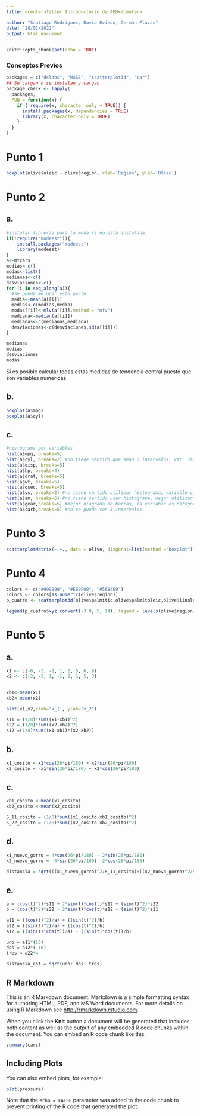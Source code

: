 ---
title: <center>Taller Introductorio de AED</center> 

author: "Santiago Rodriguez, David Oviedo, Germán Plazas"
date: "28/01/2022"
output: html_document
---

```{r setup, include=FALSE}
knitr::opts_chunk$set(echo = TRUE)
```

### Conceptos Previos

```{r}
packages = c("dslabs", "MASS", "scatterplot3d", "car")
## Se cargan o se instalan y cargan
package.check <- lapply(
  packages,
  FUN = function(x) {
    if (!require(x, character.only = TRUE)) {
      install.packages(x, dependencies = TRUE)
      library(x, character.only = TRUE)
    }
  }
)
```

# Punto 1

```{r}
boxplot(olive$oleic ~ olive$region, xlab='Region', ylab='Oleic')
```

# Punto 2

## a.

```{r}
#instalar libreria para la moda si no está instalada:
if(!require("modeest")){
    install.packages("modeest")
    library(modeest)
}
a<-mtcars
medias<-c()
modas<-list()
medianas<-c()
desviaciones<-c()
for (i in seq_along(a)){
  #Se puede mejorar esta parte
  media<-mean(a[[i]])
  medias<-c(medias,media)
  modas[[i]]<-mlv(a[[i]],method = "mfv")
  mediana<-median(a[[i]])
  medianas<-c(medianas,mediana)
  desviaciones<-c(desviaciones,sd(a[[i]]))
}

medianas
medias
desviaciones
modas

```

Sí es posible calcular todas estas medidas de tendencia central puesto que son variables numericas.

## b.

```{r}
boxplot(a$mpg)
boxplot(a$cyl)

```

## c.

```{r}
#histograma por variables
hist(a$mpg, breaks=5)
hist(a$cyl, breaks=2) #no tiene sentido que sean 5 intervalos, var. categorica
hist(a$disp, breaks=5)
hist(a$hp, breaks=4)
hist(a$drat, breaks=5)
hist(a$wt, breaks=5)
hist(a$qsec, breaks=5)
hist(a$vs, breaks=2) #no tiene sentido utilizar histograma, variable categ.
hist(a$am, breaks=5) #no tiene sentido usar histograma, mejor utilizar diagrama de barras, var. categ.
hist(a$gear,breaks=5) #mejor diagrama de barras, la variable es categorica
hist(a$carb,breaks=5) #no se puede con 5 intervalos
```

# Punto 3

```{r}
scatterplotMatrix(~ +., data = olive, diagonal=list(method ="boxplot")) 
```
# Punto 4

```{r}
colors <- c("#999999", "#E69F00", "#56B4E9")  
colors <- colors[as.numeric(olive$region)]
p_cuatro <- scatterplot3d(olive$palmitic,olive$palmitoleic,olive$linoleic,pch = 16, color=colors,xlab="Palmitic", ylab="Palmitoleic", zlab="Linoleic")

legend(p_cuatro$xyz.convert(-3.0, 5, 14), legend = levels(olive$region), col =  c("#999999", "#E69F00", "#56B4E9"), pch = 16)
```

# Punto 5

## a.

```{r}
x1 <- c(-6, -3, -2, 1, 2, 5, 6, 8)
x2 <- c(-2, -3, 1, -1, 2, 1, 5, 3)


xb1<-mean(x1)
xb2<-mean(x2)

plot(x1,x2,xlab='x_1', ylab='x_2')

s11 = (1/8)*sum((x1-xb1)^2)
s22 = (1/8)*sum((x2-xb2)^2)
s12 =(1/8)*sum((x1-xb1)*(x2-xb2))
```

## b.

```{r}
x1_cosito = x1*cos(26*pi/180) + x2*sin(26*pi/180)
x2_cosito = -x1*sin(26*pi/180) + x2*cos(26*pi/180)
```

## c.

```{r}
xb1_cosito <-mean(x1_cosito)
xb2_cosito <-mean(x2_cosito)

S_11_cosito = (1/8)*sum((x1_cosito-xb1_cosito)^2)
S_22_cosito = (1/8)*sum((x2_cosito-xb2_cosito)^2)
```

## d.

```{r}
x1_nuevo_gorro = 4*cos(26*pi/180) - 2*sin(26*pi/180)
x2_nuevo_gorro = -4*sin(26*pi/180) -2*cos(26*pi/180)

distancia = sqrt(((x1_nuevo_gorro)^2/S_11_cosito)+((x2_nuevo_gorro)^2/S_22_cosito))
```

## e.

```{r}
a = (cos(t)^2)*s11 + 2*sin(t)*cos(t)*s12 + (sin(t)^2)*s22
b = (cos(t)^2)*s22 - 2*sin(t)*cos(t)*s12 + (sin(t)^2)*s11

a11 = ((cos(t)^2)/a) + ((sin(t)^2)/b)
a22 = ((sin(t)^2)/a) + ((cos(t)^2)/b)
a12 = ((sin(t)*cos(t))/a) - ((sin(t)*cos(t))/b)

uno = a11*(16)
dos = a12*(-16)
tres = a22*4 

distancia_est = sqrt(uno+ dos+ tres)
```

## R Markdown

This is an R Markdown document. Markdown is a simple formatting syntax for authoring HTML, PDF, and MS Word documents. For more details on using R Markdown see <http://rmarkdown.rstudio.com>.

When you click the **Knit** button a document will be generated that includes both content as well as the output of any embedded R code chunks within the document. You can embed an R code chunk like this:

```{r cars}
summary(cars)
```

## Including Plots

You can also embed plots, for example:

```{r pressure, echo=FALSE}
plot(pressure)
```

Note that the `echo = FALSE` parameter was added to the code chunk to prevent printing of the R code that generated the plot.
